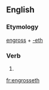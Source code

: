 ==English==

===Etymology===
[[engross]] + [[-eth]]

===Verb===
{{en-verb form}}

# {{en-archaic third-person singular of|engross}}

[[fr:engrosseth]]